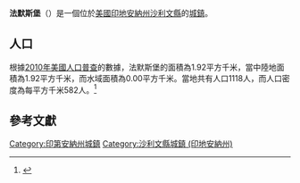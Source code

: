 {{noteTA
|G1=USState
|G2=地名
|G3=Unit
}}
{{Infobox settlement
|name            = 法默斯堡
|native_name = Farmersburg
|settlement_type          = [[鎮|城鎮]]
|image_skyline            = Farmersburg, Indiana.jpg
|imagesize                = 250px
|image_map                = Sullivan County Indiana Incorporated and Unincorporated areas Farmersburg Highlighted 1822738.svg
|mapsize                  = 250px
|subdivision_type         = [[世界政區索引|國家]]
|subdivision_type1        = [[美国州份|州份]]
|subdivision_type2        = [[印地安納州行政區劃|縣]]
|subdivision_name         = [[美国|美国]]
|subdivision_name1        = [[印地安納州|印地安納州]]
|subdivision_name2        = [[沙利文縣_(印地安納州)|沙利文縣]]
|elevation_ft             = 564
|elevation_m              = 172
|timezone                 = [[北美东部时区|CST]]
|area_total_km2           = 1.92
|area_land_km2            = 1.92
|area_water_km2           = 0.00
|area_total_sq_mi         = 
|area_land_sq_mi          = 
|area_water_sq_mi         = 
|population_as_of         = [[2010年美國人口普查|2010]]
|population_footnotes     = 
|population_total         = 1118
|population_density_km2   = auto
|population_density_sq_mi = auto
|utc_offset               = -5
|coordinates              = {{coord|39|15|12|N|87|22|53|W|display=inline,title}}
| coor_pinpoint           = 
| coordinates_footnotes   = 
|timezone_DST             = EDT
|utc_offset_DST           = -4
|postal_code_type         = [[美國郵區編號|郵區編號]]
|postal_code              = 47850
|area_code                = {{link-en|电话区号812|Area code 812|812}}
|blank_name = [[地名信息系统|GNIS ID]]
|blank_info = 449655<ref name="GNIS">{{cite gnis|449655|Farmersburg}}</ref>
}}
'''法默斯堡'''（{{lang-en|Farmersburg}}）是一個位於[[美國|美國]][[印地安納州|印地安納州]][[沙利文縣_(印地安納州)|沙利文縣]]的[[鎮|城鎮]]。

== 人口 ==
根據[[2010年美國人口普查|2010年美國人口普查]]的數據，法默斯堡的面積為1.92平方千米，當中陸地面積為1.92平方千米，而水域面積為0.00平方千米。當地共有人口1118人，而人口密度為每平方千米582人。<ref name="GR8">{{cite web|url=http://factfinder2.census.gov|publisher=[[美国人口调查局|美国人口调查局]]|accessdate=2011-05-14|title=American FactFinder|archive-date=2013-09-11|archive-url=https://web.archive.org/web/20130911234518/http://factfinder2.census.gov/|dead-url=no}}</ref>

== 參考文獻 ==
{{reflist}}
{{沙利文縣 (印地安納州)}}
{{Indiana-geo-stub}}
{{DEFAULTSORT:Farmersburg, Indiana}}
[[Category:印第安納州城鎮|Category:印第安納州城鎮]]
[[Category:沙利文縣城鎮_(印地安納州)|Category:沙利文縣城鎮 (印地安納州)]]
